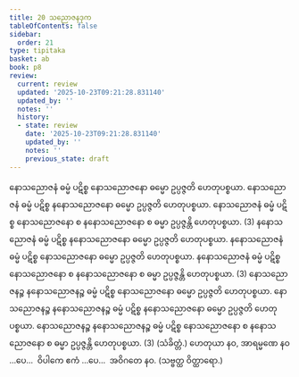 ```yaml
---
title: 20 သညောဇနဒုက
tableOfContents: false
sidebar:
  order: 21
type: tipitaka
basket: ab
book: p8
review:
  current: review
  updated: '2025-10-23T09:21:28.831140'
  updated_by: ''
  notes: ''
  history:
  - state: review
    date: '2025-10-23T09:21:28.831140'
    updated_by: ''
    notes: ''
    previous_state: draft
---
```



<ReviewStatus review={frontmatter.review} showDetails={true} />

<HypothesisAnnotation frontmatter={frontmatter} />

<DynamicBreadcrumb />

<Division number="34" book="p8" e="ch" v="40" p="84">

<Paragraph number="100" book="p8">
နောသညောဇနံ ဓမ္မံ ပဋိစ္စ နောသညောဇနော ဓမ္မော ဥပ္ပဇ္ဇတိ ဟေတုပစ္စယာ. နောသညောဇနံ ဓမ္မံ ပဋိစ္စ နနောသညောဇနော ဓမ္မော ဥပ္ပဇ္ဇတိ ဟေတုပစ္စယာ. နောသညောဇနံ ဓမ္မံ ပဋိစ္စ နောသညောဇနော စ နနောသညောဇနော စ ဓမ္မာ ဥပ္ပဇ္ဇန္တိ ဟေတုပစ္စယာ. (3)
</Paragraph>

<Paragraph number="101" book="p8">
နနောသညောဇနံ ဓမ္မံ ပဋိစ္စ နနောသညောဇနော ဓမ္မော ဥပ္ပဇ္ဇတိ ဟေတုပစ္စယာ. နနောသညောဇနံ ဓမ္မံ ပဋိစ္စ နောသညောဇနော ဓမ္မော ဥပ္ပဇ္ဇတိ ဟေတုပစ္စယာ. နနောသညောဇနံ ဓမ္မံ ပဋိစ္စ နောသညောဇနော စ နနောသညောဇနော စ ဓမ္မာ ဥပ္ပဇ္ဇန္တိ ဟေတုပစ္စယာ. (3)
</Paragraph>

<Paragraph number="102" book="p8">
နောသညောဇနဉ္စ နနောသညောဇနဉ္စ ဓမ္မံ ပဋိစ္စ နောသညောဇနော ဓမ္မော ဥပ္ပဇ္ဇတိ ဟေတုပစ္စယာ. နောသညောဇနဉ္စ နနောသညောဇနဉ္စ ဓမ္မံ ပဋိစ္စ နနောသညောဇနော ဓမ္မော ဥပ္ပဇ္ဇတိ ဟေတုပစ္စယာ. နောသညောဇနဉ္စ နနောသညောဇနဉ္စ ဓမ္မံ ပဋိစ္စ နောသညောဇနော စ နနောသညောဇနော စ ဓမ္မာ ဥပ္ပဇ္ဇန္တိ ဟေတုပစ္စယာ. (3) (သံခိတ္တံ.)
</Paragraph>

<Paragraph number="103" book="p8">
ဟေတုယာ နဝ, အာရမ္မဏေ နဝ …ပေ…  ဝိပါကေ ဧကံ …ပေ…  အဝိဂတေ နဝ. (သဗ္ဗတ္ထ ဝိတ္ထာရော.)
</Paragraph>
</Division>